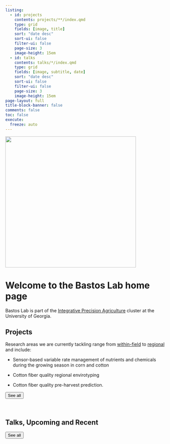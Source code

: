 ```yaml
---
listing:
  - id: projects
    contents: projects/**/index.qmd
    type: grid
    fields: [image, title]
    sort: "date desc"
    sort-ui: false
    filter-ui: false
    page-size: 3
    image-height: 15em
  - id: talks
    contents: talks/*/index.qmd
    type: grid
    fields: [image, subtitle, date]
    sort: "date desc"
    sort-ui: false
    filter-ui: false
    page-size: 3  
    image-height: 15em  
page-layout: full
title-block-banner: false
comments: false
toc: false
execute: 
  freeze: auto
---
```


![](images/logo2.png){fig-align="center" width="409"}  

# Welcome to the **Bastos Lab** home page  


Bastos Lab is part of the [Integrative Precision Agriculture](http://iipa.uga.edu) cluster at the University of Georgia.

## **Projects**  
Research areas we are currently tackling range from [within-field]{.underline} to [regional]{.underline} and include:

-   Sensor-based variable rate management of nutrients and chemicals during the growing season in corn and cotton

-   Cotton fiber quality regional envirotyping

-   Cotton fiber quality pre-harvest prediction.  

::: {#projects}
:::

<a href="../projects/projects.html"> <button type="button" class="btn btn-primary float-end btn-sm">See all</button></a>

<br>

## **Talks**, Upcoming and Recent  

::: {#talks}
:::

<a href="../talks/talks.html"> <button type="button" class="btn btn-primary float-end btn-sm">See all</button></a>

<br>




